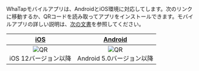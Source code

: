 WhaTapモバイルアプリは、AndroidとiOS環境に対応してします。次のリンクに移動するか、QRコードを読み取ってアプリをインストールできます。モバイルアプリの詳しい説明は、[次の文書](https://docs.whatap.io/mobile-app)を参照してください。

| [iOS](https://apps.apple.com/us/app/whatap-mobile/id6450067434) | [Android](https://play.google.com/store/apps/details?id=io.whatap.lion) |
| :-------------------------------------------------------------: | :---------------------------------------------------------------------: |
|     ![QR](/img/mobile/whatap-app-ios.png)<br/>iOS 12バージョン以降     |     ![QR](/img/mobile/whatap-app-android.png)<br/>Android 5.0バージョン以降    |
